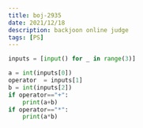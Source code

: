 ```yaml
---
title: boj-2935
date: 2021/12/18
description: backjoon online judge
tags: [PS]
---
```


```python
inputs = [input() for _ in range(3)]

a = int(inputs[0])
operator  = inputs[1]
b = int(inputs[2])
if operator=="+":
    print(a+b)
if operator=="*":
    print(a*b)
```
